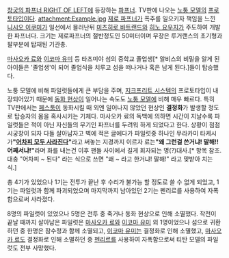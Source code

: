 [[창궁의 파프너 RIGHT OF LEFT]]에 등장하는 [[파프너]]. TV판에 나오는 [[노퉁 모델]]의 [[프로토타입]]이다.
attachment:Example.jpg
[[제로 파프너]]가 폭주를 일으키자 책임을 느낀 [[니시오 이쿠미]]가 일선에서 믈러난뒤 [[미츠히로 바트랜드]]와 [[히노 요우지]]가 주도하여 개발한 파프너다. 크기는 제로파프너의 절반정도인 50미터이며 무장은 루거랜스의 초기형과 팔부분에 탑재된 기관총.


[[마사오카 료]]와 [[이코마 유미]] 등 타츠미야 섬의 중학교 졸업생[* 알비스의 비밀을 알게 된 아이들은 '졸업생'이 되어 졸업식을 치루고 섬을 떠나거나 혹은 남게 된다.]들이 탑승했다.

노퉁 모델에 비해 파일럿들에게 큰 부담을 주며, [[지크프리트 시스템]]의 프로토타입이 내장되어있기 때문에 [[동화 현상]]이 일어나는 속도도 [[노퉁 모델]]에 비해 매우 빠르다. 특히 TV판에서는 [[페스툼]]이 동화시킬 때 외엔 일어나지 않았던 현상인 '''결정화'''가 발생할 정도로 탑승자의 몸을 혹사시키는 기체다. 
마사오카 료의 독백에 의하면 시간이 지날수록 파일럿들은 적이 아닌 자신들의 무기인 파프너를 두려워 하게 되었다고 한다. 상황이 점점 시궁창이 되자 다들 살아남자고 벽에 적은 글에다가 파일럿중 하나인 무라카미 타케시가''' "[[어차피 모두 사라진다]]" '''라고 써놓는 지경까지 이르자 료는''' "왜 그런걸 쓴거냐! 말해!! 어째서냐!" '''라며 화를 내는건 이후 팬들 사이에서 길게 회자되는 명(?)대사.[* 항목 참조. 대충 "어차피 ~ 된다" 라는 식으로 쓰면 "왜 ~ 라고 한거냐! 말해!" 라고 맞받아 치는 식.]

총 4기가 있었으나 1기는 전투가 끝난 후 수리가 불가능 할 정도로 쓸 수 없게 되었고, 1기는 파일럿과 함께 파괴되었으며 마지막까지 남아있던 2기는 펜리르를 사용하여 자폭함으로써 사라졌다.

8명의 파일럿이 있었으나 5명은 전투 중 죽거나 동화 현상으로 인해 소멸했다. 작전이 끝날 때까지 살아남은 파일럿은 [[마사오카 료]]와 [[이코마 유미]] 외 1명이었으나 섬으로 귀환하던 중 한명은 잠수정과 함께 소멸되고, [[이코마 유미]]는 결정화로 인해 소멸했고, [[마사오카 료]]도 결정화로 인해 소멸하던 중 [[펜리르]]를 사용하여 자폭함으로써 티탄 모델의 파일럿도 전부 사망했다.
